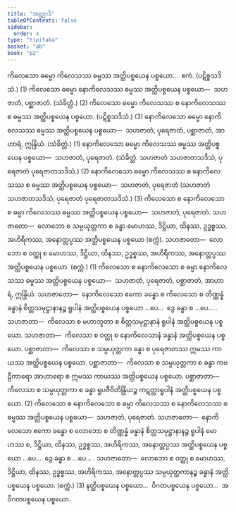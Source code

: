 ```yaml
---
title: "အတ္ထျာဒိ"
tableOfContents: false
sidebar:
  order: 4
type: "tipitaka"
basket: "ab"
book: "p2"
---
```



<DynamicBreadcrumb />

<Division number="30" book="p2" e="ch" v="38" p="378">

<Paragraph number="3892" book="p2">
ကိလေသော ဓမ္မော ကိလေသဿ ဓမ္မဿ အတ္ထိပစ္စယေန ပစ္စယော…  ဧကံ. (ပဋိစ္စသဒိသံ.) (1)
</Paragraph>

<Paragraph number="3893" book="p2">
ကိလေသော ဓမ္မော နောကိလေသဿ ဓမ္မဿ အတ္ထိပစ္စယေန ပစ္စယော—  သဟဇာတံ, ပစ္ဆာဇာတံ. (သံခိတ္တံ.) (2)
</Paragraph>

<Paragraph number="3894" book="p2">
ကိလေသော ဓမ္မော ကိလေသဿ စ နောကိလေသဿ စ ဓမ္မဿ အတ္ထိပစ္စယေန ပစ္စယော. (ပဋိစ္စသဒိသံ.) (3)
</Paragraph>

<Paragraph number="3895" book="p2">
နောကိလေသော ဓမ္မော နောကိလေသဿ ဓမ္မဿ အတ္ထိပစ္စယေန ပစ္စယော—  သဟဇာတံ, ပုရေဇာတံ, ပစ္ဆာဇာတံ, အာဟာရံ, ဣန္ဒြိယံ. (သံခိတ္တံ.) (1)
</Paragraph>

<Paragraph number="3896" book="p2">
နောကိလေသော ဓမ္မော ကိလေသဿ ဓမ္မဿ အတ္ထိပစ္စယေန ပစ္စယော—  သဟဇာတံ, ပုရေဇာတံ. (သံခိတ္တံ. သဟဇာတံ သဟဇာတသဒိသံ, ပုရေဇာတံ ပုရေဇာတသဒိသံ.) (2)
</Paragraph>

<Paragraph number="3897" book="p2">
နောကိလေသော ဓမ္မော ကိလေသဿ စ နောကိလေသဿ စ ဓမ္မဿ အတ္ထိပစ္စယေန ပစ္စယော—  သဟဇာတံ, ပုရေဇာတံ (သဟဇာတံ သဟဇာတသဒိသံ, ပုရေဇာတံ ပုရေဇာတသဒိသံ.) (3)
</Paragraph>

</Division>
<Division number="31" book="p2" e="ch" v="38" p="378">

<Paragraph number="3898" book="p2">
ကိလေသော စ နောကိလေသော စ ဓမ္မာ ကိလေသဿ ဓမ္မဿ အတ္ထိပစ္စယေန ပစ္စယော—  သဟဇာတံ, ပုရေဇာတံ. <Emphasis>သဟဇာတော</Emphasis>—  လောဘော စ သမ္ပယုတ္တကာ စ ခန္ဓာ မောဟဿ, ဒိဋ္ဌိယာ, ထိနဿ, ဥဒ္ဓစ္စဿ, အဟိရိကဿ, အနောတ္တပ္ပဿ အတ္ထိပစ္စယေန ပစ္စယော (စက္ကံ). <Emphasis>သဟဇာတော</Emphasis>—  လောဘော စ ဝတ္ထု စ မောဟဿ, ဒိဋ္ဌိယာ, ထိနဿ, ဥဒ္ဓစ္စဿ, အဟိရိကဿ, အနောတ္တပ္ပဿ အတ္ထိပစ္စယေန ပစ္စယော. (စက္ကံ.) (1)
</Paragraph>

<Paragraph number="3899" book="p2">
ကိလေသော စ နောကိလေသော စ ဓမ္မာ နောကိလေသဿ ဓမ္မဿ အတ္ထိပစ္စယေန ပစ္စယော—  သဟဇာတံ, ပုရေဇာတံ, ပစ္ဆာဇာတံ, အာဟာရံ, ဣန္ဒြိယံ. <Emphasis>သဟဇာတော</Emphasis>—  နောကိလေသော ဧကော ခန္ဓော စ ကိလေသော စ တိဏ္ဏန္နံ ခန္ဓာနံ စိတ္တသမုဋ္ဌာနာနဉ္စ ရူပါနံ အတ္ထိပစ္စယေန ပစ္စယော …ပေ…  ဒွေ ခန္ဓာ စ …ပေ… . <Emphasis>သဟဇာတာ</Emphasis>—  ကိလေသာ စ မဟာဘူတာ စ စိတ္တသမုဋ္ဌာနာနံ ရူပါနံ အတ္ထိပစ္စယေန ပစ္စယော. <Emphasis>သဟဇာတာ</Emphasis>—  ကိလေသာ စ ဝတ္ထု စ နောကိလေသာနံ ခန္ဓာနံ အတ္ထိပစ္စယေန ပစ္စယော. <Emphasis>ပစ္ဆာဇာတာ</Emphasis>—  ကိလေသာ စ သမ္ပယုတ္တကာ ခန္ဓာ စ ပုရေဇာတဿ ဣမဿ ကာယဿ အတ္ထိပစ္စယေန ပစ္စယော. <Emphasis>ပစ္ဆာဇာတာ</Emphasis>—  ကိလေသာ စ သမ္ပယုတ္တကာ စ ခန္ဓာ ကဗဠီကာရော အာဟာရော စ ဣမဿ ကာယဿ အတ္ထိပစ္စယေန ပစ္စယော. <Emphasis>ပစ္ဆာဇာတာ</Emphasis>—  ကိလေသာ စ သမ္ပယုတ္တကာ စ ခန္ဓာ ရူပဇီဝိတိန္ဒြိယဉ္စ ကဋတ္တာရူပါနံ အတ္ထိပစ္စယေန ပစ္စယော. (2)
</Paragraph>

<Paragraph number="3900" book="p2">
ကိလေသော စ နောကိလေသော စ ဓမ္မာ ကိလေသဿ စ နောကိလေသဿ စ ဓမ္မဿ အတ္ထိပစ္စယေန ပစ္စယော—  သဟဇာတံ, ပုရေဇာတံ. <Emphasis>သဟဇာတော</Emphasis>—  နောကိလေသော ဧကော ခန္ဓော စ လောဘော စ တိဏ္ဏန္နံ ခန္ဓာနံ စိတ္တသမုဋ္ဌာနာနဉ္စ ရူပါနံ မောဟဿ စ, ဒိဋ္ဌိယာ, ထိနဿ, ဥဒ္ဓစ္စဿ, အဟိရိကဿ, အနောတ္တပ္ပဿ အတ္ထိပစ္စယေန ပစ္စယော …ပေ…  ဒွေ ခန္ဓာ စ …ပေ… . <Emphasis>သဟဇာတော</Emphasis>—  လောဘော စ ဝတ္ထု စ မောဟဿ, ဒိဋ္ဌိယာ, ထိနဿ, ဥဒ္ဓစ္စဿ, အဟိရိကဿ, အနောတ္တပ္ပဿ သမ္ပယုတ္တကာနဉ္စ ခန္ဓာနံ အတ္ထိပစ္စယေန ပစ္စယော. (စက္ကံ.) (3)
</Paragraph>

<Paragraph number="3901" book="p2">
နတ္ထိပစ္စယေန ပစ္စယော…  ဝိဂတပစ္စယေန ပစ္စယော…  အဝိဂတပစ္စယေန ပစ္စယော.
</Paragraph>
</Division>